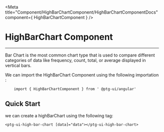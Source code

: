 


<Meta title="Component/HighBarChartComponent/HighBarChartComponentDocs" component={ HighBarChartComponent }    />

 # HighBarChart Component

 ---
 Bar Chart is the most common chart type that is used to compare different categories of data like frequency, count, total, or average displayed in vertical bars. 

 We can import the HighBarChart Component using the following importation : 

```
    import { HighBarChartComponent } from ' @ptg-ui/angular'
```    


 ## Quick Start
 
 we can create a highBarChart using the following tag: 

```
<ptg-ui-high-bar-chart [data]="data"></ptg-ui-high-bar-chart>

```

